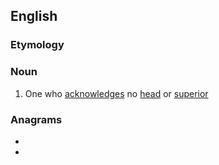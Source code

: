 ==English==

===Etymology===
{{suffix|en|acephal|ist}}

===Noun===
{{en-noun}}

# {{lb|en|obsolete}} One who [[acknowledge]]s no [[head]] or [[superior]]
#: {{rfquotek|Dr. Gauden}}

===Anagrams===
* {{l|en|caliphates}}
* {{l|en|cataphiles}}